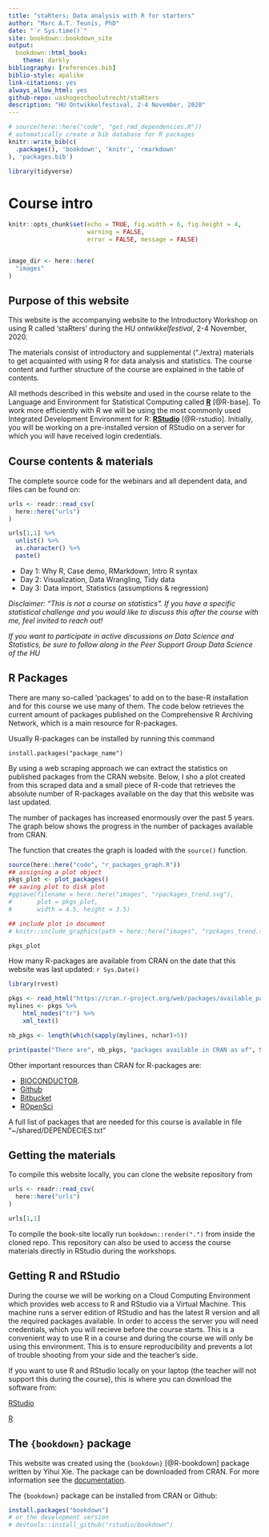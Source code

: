 ```yaml
--- 
title: "staRters; Data analysis with R for starters"
author: "Marc A.T. Teunis, PhD"
date: "`r Sys.time()`"
site: bookdown::bookdown_site
output:
  bookdown::html_book:
    theme: darkly
bibliography: [references.bib]
biblio-style: apalike
link-citations: yes
always_allow_html: yes
github-repo: uashogeschoolutrecht/staRters
description: "HU Ontwikkelfestival, 2-4 November, 2020"
---
```


```r
# source(here::here("code", "get_rmd_dependencies.R"))
# automatically create a bib database for R packages
knitr::write_bib(c(
  .packages(), 'bookdown', 'knitr', 'rmarkdown'
), 'packages.bib')

```

```r
library(tidyverse)
```


# Course intro

```r
knitr::opts_chunk$set(echo = TRUE, fig.width = 6, fig.height = 4,
                      warning = FALSE,
                      error = FALSE, message = FALSE)


image_dir <- here::here(
  "images"
)

```

## Purpose of this website
This website is the accompanying website to the Introductory Workshop on using R called 'staRters' during the HU _ontwikkelfestival_, 2-4 November, 2020.

The materials consist of introductory and supplemental ("./extra) materials to get acquainted with using R for data analysis and statistics. The course content and further structure of the course are explained in the table of contents. 

All methods described in this website and used in the course relate to the Language and Environment for Statistical Computing called [**R**](https://cran.r-project.org/) [@R-base]. To work more efficiently with R we will be using the most commonly used Integrated Development Environment for R: [**RStudio**](https://www.rstudio.com) [@R-rstudio]. Initially, you will be working on a pre-installed version of RStudio on a server for which you will have received login credentials.  

## Course contents & materials

<p style="font-size:18px">The complete source code for the webinars and all dependent data, and files can be found on: 
```r
urls <- readr::read_csv(
  here::here("urls")
)

urls[1,1] %>%
  unlist() %>%
  as.character() %>%
  paste()

```

 - Day 1: Why R, Case demo, RMarkdown, Intro R syntax
 - Day 2: Visualization, Data Wrangling, Tidy data
 - Day 3: Data import, Statistics (assumptions & regression)
 
_Disclaimer: "This is not a course on statistics". If you have a specific statistical challenge and you would like to discuss this after the course with me, feel invited to reach out!_

_If you want to participate in active discussions on Data Science and Statistics, be sure to follow along in the Peer Support Group Data Science of the HU _ 

## R Packages
There are many so-called 'packages' to add on to the base-R installation and for this course we use many of them. The code below retrieves the current amount of packages published on the Comprehensive R Archiving Network, which is a main resource for R-packages. 

Usually R-packages can be installed by running this command
```
install.packages("package_name")
```

By using a web scraping approach we can extract the statistics on published packages from the CRAN website. Below, I sho a plot created from this scraped data and a small piece of R-code that retrieves the absolute number of R-packages available on the day that this website was last updated.   

The number of packages has increased enormously over the past 5 years. The graph below shows the progress in the number of packages available from CRAN.

The function that creates the graph is loaded with the `source()` function.

```r
source(here::here("code", "r_packages_graph.R"))
## assigning a plot object 
pkgs_plot <- plot_packages()
## saving plot to disk plot
#ggsave(filename = here::here("images", "rpackages_trend.svg"), 
#       plot = pkgs_plot,
#       width = 4.5, height = 3.5)

```

```r
## include plot in document
# knitr::include_graphics(path = here::here("images", "rpckages_trend.svg"))

pkgs_plot
```

How many R-packages are available from CRAN on the date that this website was last updated: `r Sys.Date()` 

```r
library(rvest)

pkgs <- read_html("https://cran.r-project.org/web/packages/available_packages_by_name.html")
mylines <- pkgs %>% 
    html_nodes("tr") %>%
    xml_text()

nb_pkgs <- length(which(sapply(mylines, nchar)>5))

print(paste("There are", nb_pkgs, "packages available in CRAN as of", Sys.Date()))
```

Other important resources than CRAN for R-packages are:

 - [BIOCONDUCTOR](https://www.bioconductor.org/).
 - [Github](https://github.com)
 - [Bitbucket](https://bitbucket.org/)
 - [ROpenSci](https://ropensci.org/packages/)

A full list of packages that are needed for this course is available in file "~/shared/DEPENDECIES.txt" 

## Getting the materials
To compile this website locally, you can clone the website repository from 
```r
urls <- readr::read_csv(
  here::here("urls")
)

urls[1,1]

```

To compile the book-site locally run `bookdown::render(".")` from inside the cloned repo. This repository can also be used to access the course materials directly in RStudio during the workshops.

## Getting R and RStudio
During the course we will be working on a Cloud Computing Environment which provides web access to R and RStudio via a Virtual Machine. This machine runs a server edition of RStudio and has the latest R version and all the required packages available. In order to access the server you will need credentials, which you will recieve before the course starts. This is a convenient way to use R in a course and during the course we will only be using this environment. This is to ensure reproducibility and prevents a lot of trouble shooting from your side and the teacher's side.

If you want to use R and RStudio locally on your laptop (the teacher will not support this during the course), this is where you can download the software from:

[RStudio](https://www.rstudio.com/products/rstudio/download/) 

[R](https://cran.r-project.org/)

## The `{bookdown}` package
This website was created using the `{bookdown}` [@R-bookdown] package written by Yihui Xie. The package can be downloaded from CRAN. For more information see the [documentation](https://bookdown.org/yihui/bookdown/).

The `{bookdown}` package can be installed from CRAN or Github:

```r
install.packages("bookdown")
# or the development version
# devtools::install_github("rstudio/bookdown")
```
